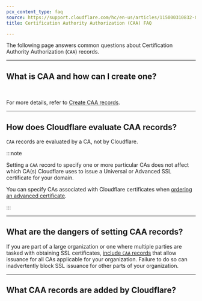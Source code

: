 ```yaml
---
pcx_content_type: faq
source: https://support.cloudflare.com/hc/en-us/articles/115000310832-Certification-Authority-Authorization-CAA-FAQ
title: Certification Authority Authorization (CAA) FAQ

---
```



The following page answers common questions about Certification Authority Authorization (`CAA`) records.

***

## What is CAA and how can I create one?

<Render file="caa-records-definition" /> <br/>

For more details, refer to [Create CAA records](/ssl/edge-certificates/caa-records/).

***

## How does Cloudflare evaluate CAA records?

`CAA` records are evaluated by a CA, not by Cloudflare.

:::note

Setting a `CAA` record to specify one or more particular CAs does not affect which CA(s) Cloudflare uses to issue a Universal or Advanced SSL certificate for your domain.

You can specify CAs associated with Cloudflare certificates when [ordering an advanced certificate](/ssl/edge-certificates/advanced-certificate-manager/manage-certificates/).


:::

***

## What are the dangers of setting CAA records?

If you are part of a large organization or one where multiple parties are tasked with obtaining SSL certificates, [include `CAA` records](/ssl/edge-certificates/caa-records/) that allow issuance for all CAs applicable for your organization. Failure to do so can inadvertently block SSL issuance for other parts of your organization.

***

## What CAA records are added by Cloudflare?

<Render file="caa-records-added-by-cf" />

